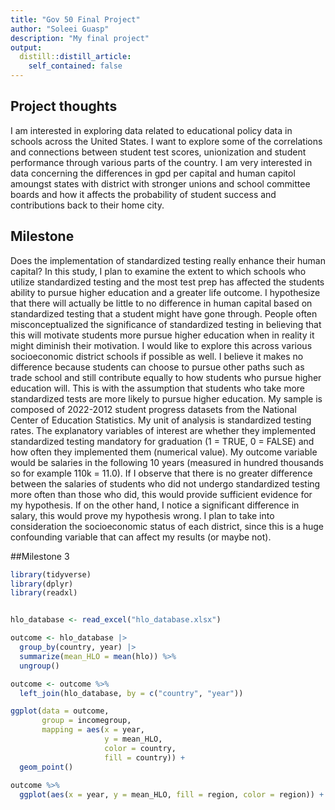 ```yaml
---
title: "Gov 50 Final Project"
author: "Soleei Guasp"
description: "My final project"
output: 
  distill::distill_article:
    self_contained: false
---
```


## Project thoughts

I am interested in exploring data related to educational policy data in schools across the United States. I want to explore some of the correlations and connections between student test scores, unionization and student performance through various parts of the country. I am very interested in data concerning the differences in gpd per capital and human capitol amoungst states with district with stronger unions and school committee boards and how it affects the probability of student success and contributions back to their home city.

## Milestone

Does the implementation of standardized testing really enhance their human capital? In this study, I plan to examine the extent to which schools who utilize standardized testing and the most test prep has affected the students ability to pursue higher education and a greater life outcome. I hypothesize that there will actually be little to no difference in human capital based on standardized testing that a student might have gone through. People often misconceptualized the significance of standardized testing in believing that this will motivate students more pursue higher education when in reality it might diminish their motivation. I would like to explore this across various socioeconomic district schools if possible as well. I believe it makes no difference because students can choose to pursue other paths such as trade school and still contribute equally to how students who pursue higher education will. This is with the assumption that students who take more standardized tests are more likely to pursue higher education. My sample is composed of 2022-2012 student progress datasets from the National Center of Education Statistics. My unit of analysis is standardized testing rates. The explanatory variables of interest are whether they implemented standardized testing mandatory for graduation (1 = TRUE, 0 = FALSE) and how often they implemented them (numerical value). My outcome variable would be salaries in the following 10 years (measured in hundred thousands so for example 110k = 11.0). If I observe that there is no greater difference between the salaries of students who did not undergo standardized testing more often than those who did, this would provide sufficient evidence for my hypothesis. If on the other hand, I notice a significant difference in salary, this would prove my hypothesis wrong. I plan to take into consideration the socioeconomic status of each district, since this is a huge confounding variable that can affect my results (or maybe not).

##Milestone 3

```r
library(tidyverse)
library(dplyr)
library(readxl)


hlo_database <- read_excel("hlo_database.xlsx")

outcome <- hlo_database |>
  group_by(country, year) |>
  summarize(mean_HLO = mean(hlo)) %>% 
  ungroup()

outcome <- outcome %>% 
  left_join(hlo_database, by = c("country", "year"))

ggplot(data = outcome,
       group = incomegroup,
       mapping = aes(x = year,
                     y = mean_HLO,
                     color = country,
                     fill = country)) +
  geom_point()
  
outcome %>% 
  ggplot(aes(x = year, y = mean_HLO, fill = region, color = region)) + geom_point() + facet_wrap(~ incomegroup)

```
